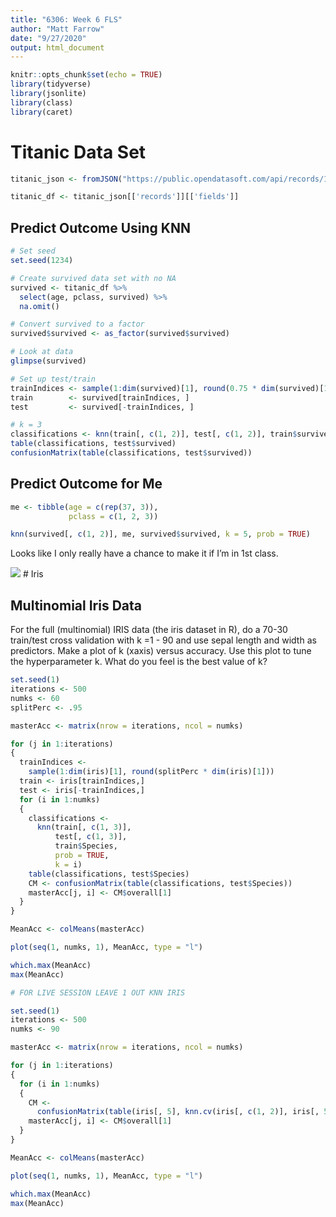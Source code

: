 ```yaml
---
title: "6306: Week 6 FLS"
author: "Matt Farrow"
date: "9/27/2020"
output: html_document
---
```


```r
knitr::opts_chunk$set(echo = TRUE)
library(tidyverse)
library(jsonlite)
library(class)
library(caret)
```

# Titanic Data Set

```r
titanic_json <- fromJSON("https://public.opendatasoft.com/api/records/1.0/search/?dataset=titanic-passengers&rows=2000&facet=survived&facet=pclass&facet=sex&facet=age&facet=embarked")

titanic_df <- titanic_json[['records']][['fields']]
```

## Predict Outcome Using KNN

```r
# Set seed
set.seed(1234)

# Create survived data set with no NA
survived <- titanic_df %>% 
  select(age, pclass, survived) %>% 
  na.omit()

# Convert survived to a factor
survived$survived <- as_factor(survived$survived)

# Look at data
glimpse(survived)

# Set up test/train
trainIndices <- sample(1:dim(survived)[1], round(0.75 * dim(survived)[1]))
train        <- survived[trainIndices, ]
test         <- survived[-trainIndices, ]

# k = 3
classifications <- knn(train[, c(1, 2)], test[, c(1, 2)], train$survived, prob = TRUE, k = 3)
table(classifications, test$survived)
confusionMatrix(table(classifications, test$survived))
```

## Predict Outcome for Me

```r
me <- tibble(age = c(rep(37, 3)),
             pclass = c(1, 2, 3))

knn(survived[, c(1, 2)], me, survived$survived, k = 5, prob = TRUE)
```

Looks like I only really have a chance to make it if I'm in 1st class.

![](https://media.giphy.com/media/1QhmDy91F9veMRLpvK/giphy.gif)
# Iris

## Multinomial Iris Data

For the full (multinomial) IRIS data (the iris dataset in R), do a 70-30 train/test cross validation with k =1 - 90 and use sepal length and width as predictors.  Make a plot of k (xaxis) versus accuracy.  Use this plot to tune the hyperparameter k.  What do you feel is the best value of k?  

```r
set.seed(1)
iterations <- 500
numks <- 60
splitPerc <- .95

masterAcc <- matrix(nrow = iterations, ncol = numks)

for (j in 1:iterations)
{
  trainIndices <-
    sample(1:dim(iris)[1], round(splitPerc * dim(iris)[1]))
  train <- iris[trainIndices,]
  test <- iris[-trainIndices,]
  for (i in 1:numks)
  {
    classifications <-
      knn(train[, c(1, 3)],
          test[, c(1, 3)],
          train$Species,
          prob = TRUE,
          k = i)
    table(classifications, test$Species)
    CM <- confusionMatrix(table(classifications, test$Species))
    masterAcc[j, i] <- CM$overall[1]
  }
}

MeanAcc <- colMeans(masterAcc)

plot(seq(1, numks, 1), MeanAcc, type = "l")

which.max(MeanAcc)
max(MeanAcc)

# FOR LIVE SESSION LEAVE 1 OUT KNN IRIS

set.seed(1)
iterations <- 500
numks <- 90

masterAcc <- matrix(nrow = iterations, ncol = numks)

for (j in 1:iterations)
{
  for (i in 1:numks)
  {
    CM <-
      confusionMatrix(table(iris[, 5], knn.cv(iris[, c(1, 2)], iris[, 5], k = i)))
    masterAcc[j, i] <- CM$overall[1]
  }
}

MeanAcc <- colMeans(masterAcc)

plot(seq(1, numks, 1), MeanAcc, type = "l")

which.max(MeanAcc)
max(MeanAcc)
```

